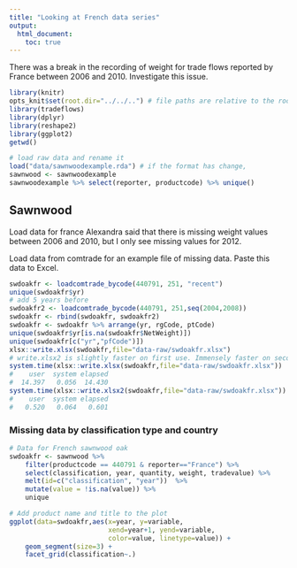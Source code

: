 ```yaml
---
title: "Looking at French data series"
output:
  html_document:
    toc: true
---
```

There was a break in the recording of weight for trade flows reported by 
France between 2006 and 2010. Investigate this issue.


```r
library(knitr)
opts_knit$set(root.dir="../../..") # file paths are relative to the root of the project directory
library(tradeflows)
library(dplyr)
library(reshape2)
library(ggplot2)
getwd()

``` 




```r
# load raw data and rename it
load("data/sawnwoodexample.rda") # if the format has change,
sawnwood <- sawnwoodexample
sawnwoodexample %>% select(reporter, productcode) %>% unique()
```

## Sawnwood
Load data for france Alexandra said that there is missing weight values between 
2006 and 2010, but I only see missing values for 2012.

Load data from comtrade for an example file of missing data.
Paste this data to Excel.
```r
swdoakfr <- loadcomtrade_bycode(440791, 251, "recent")
unique(swdoakfr$yr)
# add 5 years before
swdoakfr2 <- loadcomtrade_bycode(440791, 251,seq(2004,2008))
swdoakfr <- rbind(swdoakfr, swdoakfr2)
swdoakfr <- swdoakfr %>% arrange(yr, rgCode, ptCode)
unique(swdoakfr$yr[is.na(swdoakfr$NetWeight)])
unique(swdoakfr[c("yr","pfCode")])
xlsx::write.xlsx(swdoakfr,file="data-raw/swdoakfr.xlsx")
# write.xlsx2 is slightly faster on first use. Immensely faster on second use.
system.time(xlsx::write.xlsx(swdoakfr,file="data-raw/swdoakfr.xlsx"))
#    user  system elapsed 
#  14.397   0.056  14.430 
system.time(xlsx::write.xlsx2(swdoakfr,file="data-raw/swdoakfr.xlsx"))
#    user  system elapsed 
#   0.520   0.064   0.601 
```

### Missing data by classification type and country
```r
# Data for French sawnwood oak
swdoakfr <- sawnwood %>% 
    filter(productcode == 440791 & reporter=="France") %>%
    select(classification, year, quantity, weight, tradevalue) %>%
    melt(id=c("classification", "year"))  %>%
    mutate(value = !is.na(value)) %>%
    unique

# Add product name and title to the plot
ggplot(data=swdoakfr,aes(x=year, y=variable, 
                         xend=year+1, yend=variable, 
                         color=value, linetype=value)) +
    geom_segment(size=3) + 
    facet_grid(classification~.)
``` 

